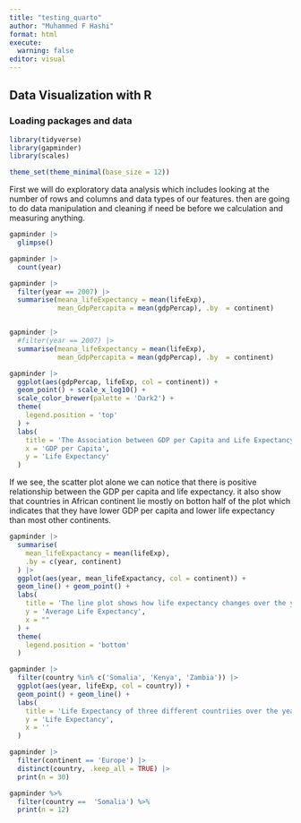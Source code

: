 ```yaml
---
title: "testing_quarto"
author: "Muhammed F Hashi"
format: html
execute: 
  warning: false
editor: visual
---
```


## Data Visualization with R

### Loading packages and data

```r
library(tidyverse)
library(gapminder)
library(scales)

theme_set(theme_minimal(base_size = 12))
```

First we will do exploratory data analysis which includes looking at the number of rows and columns and data types of our features. then are going to do data manipulation and cleaning if need be before we calculation and measuring anything.

```r
gapminder |> 
  glimpse()

gapminder |> 
  count(year)

gapminder |> 
  filter(year == 2007) |> 
  summarise(meana_lifeExpectancy = mean(lifeExp),
            mean_GdpPercapita = mean(gdpPercap), .by  = continent)


gapminder |> 
  #filter(year == 2007) |> 
  summarise(meana_lifeExpectancy = mean(lifeExp),
            mean_GdpPercapita = mean(gdpPercap), .by  = continent)

```

```r
gapminder |> 
  ggplot(aes(gdpPercap, lifeExp, col = continent)) +
  geom_point() + scale_x_log10() +
  scale_color_brewer(palette = 'Dark2') +
  theme(
    legend.position = 'top'
  ) +
  labs(
    title = 'The Association between GDP per Capita and Life Expectancy colored with different continents',
    x = 'GDP per Capita',
    y = 'Life Expectancy'
  )

```

If we see, the scatter plot alone we can notice that there is positive relationship between the GDP per capita and life expectancy. it also show that countries in African continent lie mostly on botton half of the plot which indicates that they have lower GDP per capita and lower life expectancy than most other continents.

```r
gapminder |> 
  summarise(
    mean_lifeExpactancy = mean(lifeExp),
    .by = c(year, continent)
  ) |> 
  ggplot(aes(year, mean_lifeExpactancy, col = continent)) +
  geom_line() + geom_point() +
  labs(
    title = 'The line plot shows how life expectancy changes over the years in each continent',
    y = 'Average Life Expectancy',
    x = ""
  ) +
  theme(
    legend.position = 'bottom'
  )
```

```r
gapminder |> 
  filter(country %in% c('Somalia', 'Kenya', 'Zambia')) |> 
  ggplot(aes(year, lifeExp, col = country)) +
  geom_point() + geom_line() +
  labs(
    title = 'Life Expectancy of three different countriies over the years',
    y = 'Life Expectancy',
    x = ''
  )
```

```r
gapminder |> 
  filter(continent == 'Europe') |> 
  distinct(country, .keep_all = TRUE) |> 
  print(n = 30)
```

```r
gapminder %>% 
  filter(country ==  'Somalia') %>% 
  print(n = 12)
```
